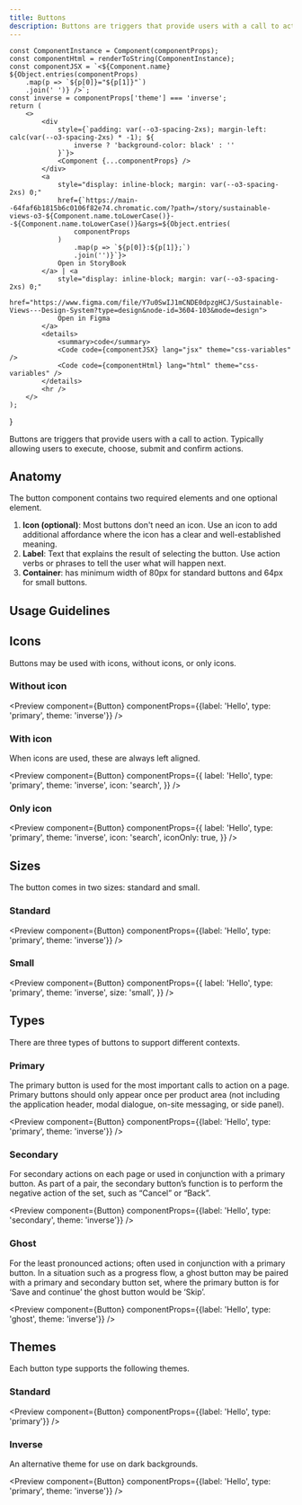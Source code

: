```yaml
---
title: Buttons
description: Buttons are triggers that provide users with a call to action. Typically allowing users to execute, choose, submit and confirm actions.
---
```



	const ComponentInstance = Component(componentProps);
	const componentHtml = renderToString(ComponentInstance);
	const componentJSX = `<${Component.name} ${Object.entries(componentProps)
		.map(p => `${p[0]}="${p[1]}"`)
		.join(' ')} />`;
	const inverse = componentProps['theme'] === 'inverse';
	return (
		<>
			<div
				style={`padding: var(--o3-spacing-2xs); margin-left: calc(var(--o3-spacing-2xs) * -1); ${
					inverse ? 'background-color: black' : ''
				}`}>
				<Component {...componentProps} />
			</div>
			<a
				style="display: inline-block; margin: var(--o3-spacing-2xs) 0;"
				href={`https://main--64faf6b1815b6c0106f82e74.chromatic.com/?path=/story/sustainable-views-o3-${Component.name.toLowerCase()}--${Component.name.toLowerCase()}&args=${Object.entries(
					componentProps
				)
					.map(p => `${p[0]}:${p[1]};`)
					.join('')}`}>
				Open in StoryBook
			</a> | <a
				style="display: inline-block; margin: var(--o3-spacing-2xs) 0;"
				href="https://www.figma.com/file/Y7u0SwIJ1mCNDE0dpzgHCJ/Sustainable-Views---Design-System?type=design&node-id=3604-103&mode=design">
				Open in Figma
			</a>
			<details>
				<summary>code</summary>
				<Code code={componentJSX} lang="jsx" theme="css-variables" />
				<Code code={componentHtml} lang="html" theme="css-variables" />
			</details>
			<hr />
		</>
	);
}

Buttons are triggers that provide users with a call to action. Typically allowing users to execute, choose, submit and confirm actions.

## Anatomy

The button component contains two required elements and one optional element.

<ButtonAnatomy />

1. <strong>Icon (optional)</strong>: Most buttons don't need an icon. Use an
   icon to add additional affordance where the icon has a clear and
   well-established meaning.
1. <strong>Label</strong>: Text that explains the result of selecting the
   button. Use action verbs or phrases to tell the user what will happen next.
1. <strong>Container</strong>: has minimum width of 80px for standard buttons
   and 64px for small buttons.

## Usage Guidelines

<ButtonGuidelines />

## Icons

Buttons may be used with icons, without icons, or only icons.

### Without icon

<Preview
	component={Button}
	componentProps={{label: 'Hello', type: 'primary', theme: 'inverse'}}
/>

### With icon

When icons are used, these are always left aligned.

<Preview
	component={Button}
	componentProps={{
		label: 'Hello',
		type: 'primary',
		theme: 'inverse',
		icon: 'search',
	}}
/>

### Only icon

<Preview
	component={Button}
	componentProps={{
		label: 'Hello',
		type: 'primary',
		theme: 'inverse',
		icon: 'search',
		iconOnly: true,
	}}
/>

## Sizes

The button comes in two sizes: standard and small.

### Standard

<Preview
	component={Button}
	componentProps={{label: 'Hello', type: 'primary', theme: 'inverse'}}
/>

### Small

<Preview
	component={Button}
	componentProps={{
		label: 'Hello',
		type: 'primary',
		theme: 'inverse',
		size: 'small',
	}}
/>

## Types

There are three types of buttons to support different contexts.

### Primary

The primary button is used for the most important calls to action on a page. Primary buttons should only appear once per product area (not including the application header, modal dialogue, on-site messaging, or side panel).

<Preview
	component={Button}
	componentProps={{label: 'Hello', type: 'primary', theme: 'inverse'}}
/>

### Secondary

For secondary actions on each page or used in conjunction with a primary button. As part of a pair, the secondary button’s function is to perform the negative action of the set, such as “Cancel” or “Back”.

<Preview
	component={Button}
	componentProps={{label: 'Hello', type: 'secondary', theme: 'inverse'}}
/>

### Ghost

For the least pronounced actions; often used in conjunction with a primary button. In a situation such as a progress flow, a ghost button may be paired with a primary and secondary button set, where the primary button is for ‘Save and continue’ the ghost button would be ‘Skip’.

<Preview
	component={Button}
	componentProps={{label: 'Hello', type: 'ghost', theme: 'inverse'}}
/>

## Themes

Each button type supports the following themes.

### Standard

<Preview
	component={Button}
	componentProps={{label: 'Hello', type: 'primary'}}
/>

### Inverse

An alternative theme for use on dark backgrounds.

<Preview
	component={Button}
	componentProps={{label: 'Hello', type: 'primary', theme: 'inverse'}}
/>
